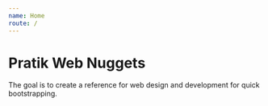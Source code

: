 ```yaml
---
name: Home
route: /
---
```


# Pratik Web Nuggets

The goal is to create a reference for web design and development for quick bootstrapping.
